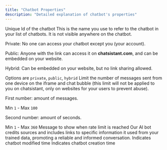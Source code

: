 ```yaml
---
title: "Chatbot Properties"
description: "Detailed explanation of chatbot's properties"
---
```


<ParamField body="uuid" type="string">
  Unique Id of the chatbot
</ParamField>
<ParamField body="name" type="string">
  This is the name you use to refer to the chatbot in your list of chatbots. It is not visible anywhere on the chatbot.
</ParamField>
<ParamField body="visibility" type="select">
 <p><span className="font-medium">Private</span>: No one can access your chatbot except you (your account).</p>
  <p><span className="font-medium">Public</span>: Anyone with the link can access it on <strong>chatsistant.com</strong>, and can be embedded on your website.</p>
  <p><span className="font-medium">Hybrid</span>: Can be embedded on your website, but no link sharing allowed.</p>
  Options are <code>private</code>, <code>public</code>, <code>hybrid</code>
</ParamField>
<ParamField body="rate_limit" type="[number, number]">
  Limit the number of messages sent from one device on the iframe and chat bubble (this limit will not be applied to you on chatsistant, only on websites for your users to prevent abuse).
  <p><span className="font-medium">First number</span>: amount of messages.</p> Min <code>1</code> - Max <code>100</code>
  <p><span className="font-medium">Second number</span>: amount of seconds.</p> Min <code>1</code> - Max <code>360</code>
</ParamField>
<ParamField body="rate_limit_message" type="string">
  Message to show when rate limit is reached
</ParamField>
<ParamField body="show_citations" type="boolean">
  Our AI bot credits sources and includes links to specific information it used from 
  your trained data, promoting a reliable and informed conversation.
</ParamField>
<ParamField body="modified_at" type="string">
  Indicates chatbot modified time
</ParamField>
<ParamField body="created_at" type="string">
  Indicates chatbot creation time
</ParamField>

